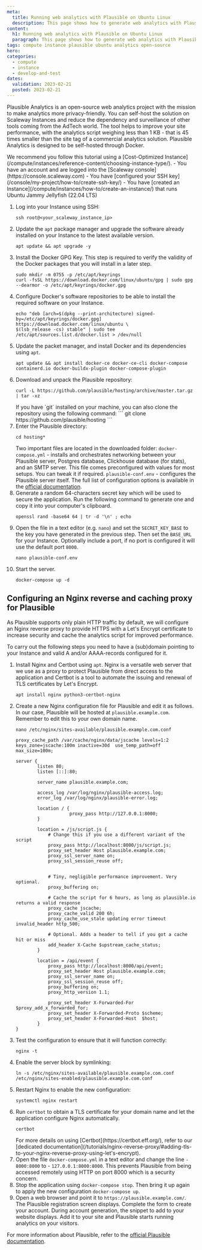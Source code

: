 ```yaml
---
meta:
  title: Running web analytics with Plausible on Ubuntu Linux
  description: This page shows how to generate web analytics with Plausible on Cost-Optimzed Instances running Ubuntu Linux
content:
  h1: Running web analytics with Plausible on Ubuntu Linux
  paragraph: This page shows how to generate web analytics with Plausible on Cost-Optimzed Instances running Ubuntu Linux
tags: compute instance plausible ubuntu analytics open-source
hero:
categories:
  - compute
  - instance
  - develop-and-test
dates:
  validation: 2023-02-21
  posted: 2023-02-21
---
```


Plausible Analytics is an open-source web analytics project with the mission to make analytics more privacy-friendly. You can self-host the solution on Scaleway Instances and reduce the dependency and surveillance of other tools coming from the AdTech world.
The tool helps to improve your site performance, with the analytics script weighing less than 1 KB - that is 45 times smaller than the site tag of a commercial analytics solution. Plausible Analytics is designed to be self-hosted through Docker.

<Message type="tip">
  We recommend you follow this tutorial using a [Cost-Optimized Instance](/compute/instances/reference-content/choosing-instance-type/).
</Message>

<Macro id="iam-requirements" />

<Message type="requirement">
  - You have an account and are logged into the [Scaleway console](https://console.scaleway.com)
  - You have [configured your SSH key](/console/my-project/how-to/create-ssh-key/)
  - You have [created an Instance](/compute/instances/how-to/create-an-instance/) that runs Ubuntu Jammy Jellyfish (22.04 LTS)
</Message>

1. Log into your Instance using SSH:
    ```
    ssh root@<your_scaleway_instance_ip>
    ```
2. Update the `apt` package manager and upgrade the software already installed on your Instance to the latest available version.
    ```
    apt update && apt upgrade -y
    ```
3. Install the Docker GPG Key. This step is required to verify the validity of the Docker packages that you will install in a later step.
    ```
    sudo mkdir -m 0755 -p /etc/apt/keyrings
    curl -fsSL https://download.docker.com/linux/ubuntu/gpg | sudo gpg --dearmor -o /etc/apt/keyrings/docker.gpg
    ```
4. Configure Docker's software repositories to be able to install the required software on your Instance.
    ```
    echo "deb [arch=$(dpkg --print-architecture) signed-by=/etc/apt/keyrings/docker.gpg] https://download.docker.com/linux/ubuntu \
    $(lsb_release -cs) stable" | sudo tee /etc/apt/sources.list.d/docker.list > /dev/null
    ```
5. Update the packet manager, and install Docker and its dependencies using `apt`.
    ```
    apt update && apt install docker-ce docker-ce-cli docker-compose containerd.io docker-buildx-plugin docker-compose-plugin
    ```
6. Download and unpack the Plausible repository:
    ```
    curl -L https://github.com/plausible/hosting/archive/master.tar.gz | tar -xz
    ```
    <Message type="tip">
      If you have `git` installed on your machine, you can also clone the repository using the following command:
      ```
      git clone https://github.com/plausible/hosting
      ```
    </Message>
7. Enter the Plausible directory:
    ```
    cd hosting*
    ```
    Two important files are located in the downloaded folder:
    `docker-compose.yml` - installs and orchestrates networking between your Plausible server, Postgres database, Clickhouse database (for stats), and an SMTP server. This file comes preconfigured with values for most setups. You can tweak it if required.
    `plausible-conf.env` - configures the Plausible server itself. The full list of configuration options is available in the [official documentation](https://plausible.io/docs/self-hosting-configuration).
8. Generate a random 64-characters secret key which will be used to secure the application. Run the following command to generate one and copy it into your computer's clipboard.
    ```
    openssl rand -base64 64 | tr -d '\n' ; echo
    ```
9. Open the file in a text editor (e.g. `nano`) and set the `SECRET_KEY_BASE` to the key you have generated in the previous step. Then set the `BASE_URL` for your Instance. Optionally include a port, if no port is configured it will use the default port `8000`.
    ```
    nano plausible-conf.env
    ```
10. Start the server.
    ```
    docker-compose up -d
    ```

## Configuring an Nginx reverse and caching proxy for Plausible

As Plausible supports only plain HTTP traffic by default, we will configure an Nginx reverse proxy to provide HTTPS with a Let's Encrypt certificate to increase security and cache the analytics script for improved performance.

<Message type="important">
  To carry out the following steps you need to have a (sub)domain pointing to your Instance and valid A and/or AAAA-records configured for it.
</Message>

1. Install Nginx and Certbot using `apt`. Nginx is a versatile web server that we use as a proxy to protect Plausible from direct access to the application and Certbot is a tool to automate the issuing and renewal of TLS certificates by Let's Encrypt. 
    ```
    apt install nginx python3-certbot-nginx
    ```
2. Create a new Nginx configuration file for Plausible and edit it as follows. In our case, Plausible will be hosted at `plausible.example.com`. Remember to edit this to your own domain name.
    ```
    nano /etc/nginx/sites-available/plausible.example.com.conf
    ```
    ```
    proxy_cache_path /var/cache/nginx/data/jscache levels=1:2 keys_zone=jscache:100m inactive=30d  use_temp_path=off max_size=100m;

    server {
            listen 80;
            listen [::]:80;

            server_name plausible.example.com;

            access_log /var/log/nginx/plausible-access.log;
            error_log /var/log/nginx/plausible-error.log;

            location / {
                        proxy_pass http://127.0.0.1:8000;
            }

            location = /js/script.js {
                # Change this if you use a different variant of the script
                proxy_pass http://localhost:8000/js/script.js;
                proxy_set_header Host plausible.example.com;
                proxy_ssl_server_name on;
                proxy_ssl_session_reuse off;


                # Tiny, negligible performance improvement. Very optional.
                proxy_buffering on;

                # Cache the script for 6 hours, as long as plausible.io returns a valid response
                proxy_cache jscache;
                proxy_cache_valid 200 6h;
                proxy_cache_use_stale updating error timeout invalid_header http_500;

                # Optional. Adds a header to tell if you got a cache hit or miss
                add_header X-Cache $upstream_cache_status;
            }

            location = /api/event {
                proxy_pass http://localhost:8000/api/event;
                proxy_set_header Host plausible.example.com;
                proxy_ssl_server_name on;
                proxy_ssl_session_reuse off;
                proxy_buffering on;
                proxy_http_version 1.1;

                proxy_set_header X-Forwarded-For   $proxy_add_x_forwarded_for;
                proxy_set_header X-Forwarded-Proto $scheme;
                proxy_set_header X-Forwarded-Host  $host;
            }
    }
    ```
3. Test the configuration to ensure that it will function correctly:
    ```
    nginx -t
    ```
4. Enable the server block by symlinking:
    ```
    ln -s /etc/nginx/sites-available/plausible.example.com.conf /etc/nginx/sites-enabled/plausible.example.com.conf
    ```
5. Restart Nginx to enable the new configuration:
    ```
    systemctl nginx restart
    ```
6. Run `certbot` to obtain a TLS certificate for your domain name and let the application configure Nginx automatically.
    ```
    certbot
    ```
    <Message type="tip">
      For more details on using [Certbot](https://certbot.eff.org/), refer to our [dedicated documentation](/tutorials/nginx-reverse-proxy/#adding-tls-to-your-nginx-reverse-proxy-using-let's-encrypt).
    </Message>
7. Open the file `docker-compose.yml` in a text editor and change the line `- 8000:8000` to - `127.0.0.1:8000:8000`. This prevents Plausible from being accessed remotely using HTTP on port 8000 which is a security concern.
8. Stop the application using `docker-compose stop`. Then bring it up again to apply the new configuration `docker-compose up`.
9. Open a web browser and point it to `https://plausible.example.com/`. The Plausible registration screen displays. Complete the form to create your account.
    <Lightbox src="scaleway-plausible-register.webp" alt="" />
    During account generation, the snippet to add to your website displays. Add it to your site and Plausible starts running analytics on your visitors.

For more information about Plausible, refer to the [official Plausible documentation](https://plausible.io/docs).